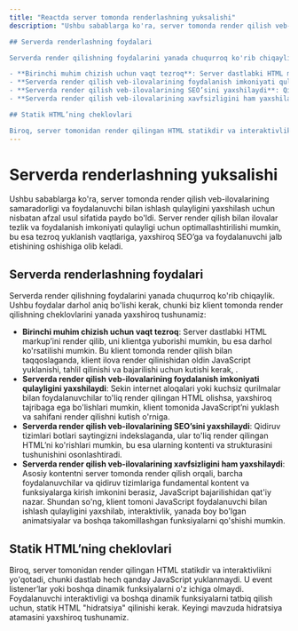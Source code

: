 ```yaml
---
title: "Reactda server tomonda renderlashning yuksalishi"
description: "Ushbu sabablarga ko'ra, server tomonda render qilish veb-ilovalarining samaradorligi va foydalanuvchi bilan ishlash qulayligini yaxshilash uchun nisbatan afzal usul sifatida paydo bo'ldi. Server render qilish bilan ilovalar tezlik va foydalanish imkoniyati qulayligi uchun optimallashtirilishi mumkin, bu esa tezroq yuklanish vaqtlariga, yaxshiroq SEO’ga va foydalanuvchi jalb etishining oshishiga olib keladi.

## Serverda renderlashning foydalari

Serverda render qilishning foydalarini yanada chuqurroq ko'rib chiqaylik. Ushbu foydalar darhol aniq bo'lishi kerak, chunki biz klient tomonda render qilishning cheklovlarini yanada yaxshiroq tushunamiz:

- **Birinchi muhim chizish uchun vaqt tezroq**: Server dastlabki HTML markup’ini render qilib, uni klientga yuborishi mumkin, bu esa darhol ko'rsatilishi mumkin. Bu klient tomonda render qilish bilan taqqoslaganda, klient ilova render qilinishidan oldin JavaScript yuklanishi, tahlil qilinishi va bajarilishi uchun kutishi kerak, .
- **Serverda render qilish veb-ilovalarining foydalanish imkoniyati qulayligini yaxshilaydi**: Sekin internet aloqalari yoki kuchsiz qurilmalar bilan foydalanuvchilar to'liq render qilingan HTML olishsa, yaxshiroq tajribaga ega bo'lishlari mumkin, klient tomonida JavaScript’ni yuklash va sahifani render qilishni kutish o'rniga.
- **Serverda render qilish veb-ilovalarining SEO’sini yaxshilaydi**: Qidiruv tizimlari botlari saytingizni indekslaganda, ular to'liq render qilingan HTML’ni ko'rishlari mumkin, bu esa ularning kontenti va strukturasini tushunishini osonlashtiradi.
- **Serverda render qilish veb-ilovalarining xavfsizligini ham yaxshilaydi**: Asosiy kontentni server tomonda render qilish orqali, barcha foydalanuvchilar va qidiruv tizimlariga fundamental kontent va funksiyalarga kirish imkonini berasiz, JavaScript bajarilishidan qat'iy nazar. Shundan so'ng, klient tomoni JavaScript foydalanuvchi bilan ishlash qulayligini yaxshilab, interaktivlik, yanada boy bo'lgan animatsiyalar va boshqa takomillashgan funksiyalarni qo'shishi mumkin.

## Statik HTML’ning cheklovlari

Biroq, server tomonidan render qilingan HTML statikdir va interaktivlikni yo'qotadi, chunki dastlab hech qanday JavaScript yuklanmaydi. U event listener’lar yoki boshqa dinamik funksiyalarni o'z ichiga olmaydi. Foydalanuvchi interaktivligi va boshqa dinamik funksiyalarni tatbiq qilish uchun, statik HTML "hidratsiya" qilinishi kerak. Keyingi mavzuda hidratsiya atamasini yaxshiroq tushunamiz."
---
```


# Serverda renderlashning yuksalishi

Ushbu sabablarga ko'ra, server tomonda render qilish veb-ilovalarining samaradorligi va foydalanuvchi bilan ishlash qulayligini yaxshilash uchun nisbatan afzal usul sifatida paydo bo'ldi. Server render qilish bilan ilovalar tezlik va foydalanish imkoniyati qulayligi uchun optimallashtirilishi mumkin, bu esa tezroq yuklanish vaqtlariga, yaxshiroq SEO’ga va foydalanuvchi jalb etishining oshishiga olib keladi.

## Serverda renderlashning foydalari

Serverda render qilishning foydalarini yanada chuqurroq ko'rib chiqaylik. Ushbu foydalar darhol aniq bo'lishi kerak, chunki biz klient tomonda render qilishning cheklovlarini yanada yaxshiroq tushunamiz:

- **Birinchi muhim chizish uchun vaqt tezroq**: Server dastlabki HTML markup’ini render qilib, uni klientga yuborishi mumkin, bu esa darhol ko'rsatilishi mumkin. Bu klient tomonda render qilish bilan taqqoslaganda, klient ilova render qilinishidan oldin JavaScript yuklanishi, tahlil qilinishi va bajarilishi uchun kutishi kerak, .
- **Serverda render qilish veb-ilovalarining foydalanish imkoniyati qulayligini yaxshilaydi**: Sekin internet aloqalari yoki kuchsiz qurilmalar bilan foydalanuvchilar to'liq render qilingan HTML olishsa, yaxshiroq tajribaga ega bo'lishlari mumkin, klient tomonida JavaScript’ni yuklash va sahifani render qilishni kutish o'rniga.
- **Serverda render qilish veb-ilovalarining SEO’sini yaxshilaydi**: Qidiruv tizimlari botlari saytingizni indekslaganda, ular to'liq render qilingan HTML’ni ko'rishlari mumkin, bu esa ularning kontenti va strukturasini tushunishini osonlashtiradi.
- **Serverda render qilish veb-ilovalarining xavfsizligini ham yaxshilaydi**: Asosiy kontentni server tomonda render qilish orqali, barcha foydalanuvchilar va qidiruv tizimlariga fundamental kontent va funksiyalarga kirish imkonini berasiz, JavaScript bajarilishidan qat'iy nazar. Shundan so'ng, klient tomoni JavaScript foydalanuvchi bilan ishlash qulayligini yaxshilab, interaktivlik, yanada boy bo'lgan animatsiyalar va boshqa takomillashgan funksiyalarni qo'shishi mumkin.

## Statik HTML’ning cheklovlari

Biroq, server tomonidan render qilingan HTML statikdir va interaktivlikni yo'qotadi, chunki dastlab hech qanday JavaScript yuklanmaydi. U event listener’lar yoki boshqa dinamik funksiyalarni o'z ichiga olmaydi. Foydalanuvchi interaktivligi va boshqa dinamik funksiyalarni tatbiq qilish uchun, statik HTML "hidratsiya" qilinishi kerak. Keyingi mavzuda hidratsiya atamasini yaxshiroq tushunamiz.
